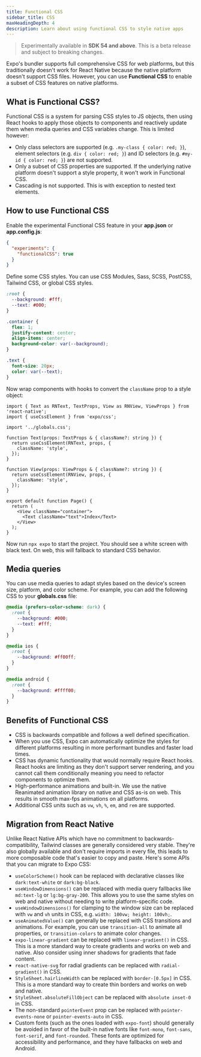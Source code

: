 ```yaml
---
title: Functional CSS
sidebar_title: CSS
maxHeadingDepth: 4
description: Learn about using functional CSS to style native apps
---
```




> Experimentally available in **SDK 54 and above**. This is a beta release and subject to breaking changes.

Expo's bundler supports full comprehensive CSS for web platforms, but this traditionally doesn't work for React Native because the native platform doesn't support CSS files. However, you can use **Functional CSS** to enable a subset of CSS features on native platforms.

## What is Functional CSS?

Functional CSS is a system for parsing CSS styles to JS objects, then using React hooks to apply those objects to components and reactively update them when media queries and CSS variables change. This is limited however:

- Only class selectors are supported (e.g. `.my-class { color: red; }`), element selectors (e.g. `div { color: red; }`) and ID selectors (e.g. `#my-id { color: red; }`) are not supported.
- Only a subset of CSS properties are supported. If the underlying native platform doesn't support a style property, it won't work in Functional CSS.
- Cascading is not supported. This is with exception to nested text elements.

## How to use Functional CSS

Enable the experimental Functional CSS feature in your **app.json** or **app.config.js**:

```json app.json
{
  "experiments": {
    "functionalCSS": true
  }
}
```

Define some CSS styles. You can use CSS Modules, Sass, SCSS, PostCSS, Tailwind CSS, or global CSS styles.

```css globals.css
:root {
  --background: #fff;
  --text: #000;
}

.container {
  flex: 1;
  justify-content: center;
  align-items: center;
  background-color: var(--background);
}

.text {
  font-size: 20px;
  color: var(--text);
}
```

Now wrap components with hooks to convert the `className` prop to a style object:

```tsx app/index.tsx
import { Text as RNText, TextProps, View as RNView, ViewProps } from 'react-native';
import { useCssElement } from 'expo/css';

import '../globals.css';

function Text(props: TextProps & { className?: string }) {
  return useCssElement(RNText, props, {
    className: 'style',
  });
}

function View(props: ViewProps & { className?: string }) {
  return useCssElement(RNView, props, {
    className: 'style',
  });
}

export default function Page() {
  return (
    <View className="container">
      <Text className="text">Index</Text>
    </View>
  );
}
```

Now run `npx expo` to start the project. You should see a white screen with black text. On web, this will fallback to standard CSS behavior.

## Media queries

You can use media queries to adapt styles based on the device's screen size, platform, and color scheme. For example, you can add the following CSS to your **globals.css** file:

```css globals.css
@media (prefers-color-scheme: dark) {
  :root {
    --background: #000;
    --text: #fff;
  }
}

@media ios {
  :root {
    --background: #ff00ff;
  }
}

@media android {
  :root {
    --background: #ffff00;
  }
}
```

## Benefits of Functional CSS

- CSS is backwards compatible and follows a well defined specification.
- When you use CSS, Expo can automatically optimize the styles for different platforms resulting in more performant bundles and faster load times.
- CSS has dynamic functionality that would normally require React hooks. React hooks are limiting as they don't support server rendering, and you cannot call them conditionally meaning you need to refactor components to optimize them.
- High-performance animations and built-in. We use the native Reanimated animation library on native and CSS as-is on web. This results in smooth max-fps animations on all platforms.
- Additional CSS units such as `vw`, `vh`, `%`, `em`, and `rem` are supported.

## Migration from React Native

Unlike React Native APIs which have no commitment to backwards-compatibility, Tailwind classes are generally considered very stable. They're also globally available and don't require imports in every file, this leads to more composable code that's easier to copy and paste. Here's some APIs that you can migrate to Expo CSS:

- `useColorScheme()` hook can be replaced with declarative classes like `dark:text-white` or `dark:bg-black`.
- `useWindowDimensions()` can be replaced with media query fallbacks like `md:text-lg` or `lg:bg-gray-200`. This allows you to use the same styles on web and native without needing to write platform-specific code.
- `useWindowDimensions()` for clamping to the window size can be replaced with `vw` and `vh` units in CSS, e.g. `width: 100vw; height: 100vh;`.
- `useAnimatedValue()` can generally be replaced with CSS transitions and animations. For example, you can use `transition-all` to animate all properties, or `transition-colors` to animate color changes.
- `expo-linear-gradient` can be replaced with `linear-gradient()` in CSS. This is a more standard way to create gradients and works on web and native. Also consider using inner shadows for gradients that fade content.
- `react-native-svg` for radial gradients can be replaced with `radial-gradient()` in CSS.
- `StyleSheet.hairlineWidth` can be replaced with `border-[0.5px]` in CSS. This is a more standard way to create thin borders and works on web and native.
- `StyleSheet.absoluteFillObject` can be replaced with `absolute inset-0` in CSS.
- The non-standard `pointerEvent` prop can be replaced with `pointer-events-none` or `pointer-events-auto` in CSS.
- Custom fonts (such as the ones loaded with `expo-font`) should generally be avoided in favor of the built-in native fonts like `font-mono`, `font-sans`, `font-serif`, and `font-rounded`. These fonts are optimized for accessibility and performance, and they have fallbacks on web and Android.
